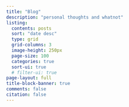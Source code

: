 ```yaml
---
title: "Blog"
description: "personal thoughts and whatnot"
listing:
  contents: posts
  sort: "date desc"
  type: grid
  grid-columns: 3
  image-height: 250px
  page-size: 100
  categories: true
  sort-ui: true
  # filter-ui: true
page-layout: full
title-block-banner: true
comments: false
citation: false
---
```



